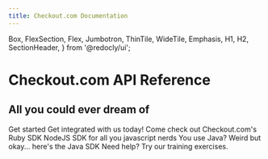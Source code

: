```yaml
---
title: Checkout.com Documentation
---
```



  Box,
  FlexSection,
  Flex,
  Jumbotron,
  ThinTile,
  WideTile,
  Emphasis,
  H1,
  H2,
  SectionHeader,
} from '@redocly/ui';



<Jumbotron>
  <NavBar location={props.location} standalone={false} />
  <H1>Checkout.com API Reference</H1>
  <H2>All you could ever dream of</H2>
  <Flex p={20} justifyContent="center">
    <ButtonLink href="developer-portal/docs/">
      Get started
    </ButtonLink>
  </Flex>
</Jumbotron>
<Box my={25}>
  <SectionHeader>
    Get integrated with us today!
  </SectionHeader>
  <FlexSection justifyContent="space-around" flexWrap="wrap">
    <ThinTile to="developer-portal/index.md" icon={icon1} header="Ruby">
       Come check out Checkout.com's Ruby SDK
    </ThinTile>
    <ThinTile to="developer-portal/index.md" icon={launchFastIcon} header="Node">
         NodeJS SDK for all you javascript nerds
    </ThinTile>
    <ThinTile to="developer-portal/index.md" icon={icon3} header="Java">
       You use Java? Weird but okay... here's the Java SDK
    </ThinTile>
  </FlexSection>
  <SectionHeader>
    <Emphasis>Need help? </Emphasis>
    Try our training exercises.
  </SectionHeader>
</Box>

